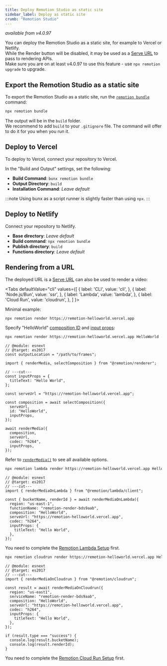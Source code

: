 ```yaml
---
title: Deploy Remotion Studio as static site
sidebar_label: Deploy as static site
crumb: "Remotion Studio"
---
```


_available from v4.0.97_


You can deploy the Remotion Studio as a static site, for example to Vercel or Netlify.  
While the Render button will be disabled, it may be used as a [Serve URL](/docs/terminology/serve-url) to pass to rendering APIs.  
Make sure you are on at least v4.0.97 to use this feature - use `npx remotion upgrade` to upgrade.

## Export the Remotion Studio as a static site

To export the Remotion Studio as a static site, run the [`remotion bundle`](/docs/cli/bundle) command:

```bash
npx remotion bundle
```

The output will be in the `build` folder.  
We recommend to add `build` to your `.gitignore` file. The command will offer to do it for you when you run it.

## Deploy to Vercel

To deploy to Vercel, connect your repository to Vercel.

In the "Build and Output" settings, set the following:

- **Build Command**: `bunx remotion bundle`
- **Output Directory**: `build`
- **Installation Command**: _Leave default_

:::note
Using bunx as a script runner is slightly faster than using `npx`.
:::

## Deploy to Netlify

Connect your repository to Netlify.

- **Base directory**: _Leave default_
- **Build command**: `npx remotion bundle`
- **Publish directory**: `build`
- **Functions directory**: _Leave default_

## Rendering from a URL

The deployed URL is a [Serve URL](/docs/terminology/serve-url) can also be used to render a video:

<Tabs
defaultValue="cli"
values={[
{ label: 'CLI', value: 'cli', },
{ label: 'Node.js/Bun', value: 'ssr', },
{ label: 'Lambda', value: 'lambda', },
{ label: 'Cloud Run', value: 'cloudrun', },
]
}>
<TabItem value="cli">

Minimal example:

```bash
npx remotion render https://remotion-helloworld.vercel.app
```

Specify "HelloWorld" [composition ID](/docs/terminology/composition#composition-id) and [input props](/docs/terminology/input-props):

```bash
npx remotion render https://remotion-helloworld.vercel.app HelloWorld --props '{"titleText":"Hello World"}'
```

  </TabItem>
<TabItem value="ssr">

```tsx twoslash title="render.mjs"
// @module: esnext
// @target: es2017
const outputLocation = "/path/to/frames";

import { renderMedia, selectComposition } from "@remotion/renderer";

// ---cut---
const inputProps = {
  titleText: "Hello World",
};

const serveUrl = "https://remotion-helloworld.vercel.app";

const composition = await selectComposition({
  serveUrl,
  id: "HelloWorld",
  inputProps,
});

await renderMedia({
  composition,
  serveUrl,
  codec: "h264",
  inputProps,
});
```

Refer to [`renderMedia()`](/docs/renderer/render-media) to see all available options.

  </TabItem>

  <TabItem value="lambda">

```bash title="CLI"
npx remotion lambda render https://remotion-helloworld.vercel.app HelloWorld --props '{"titleText":"Hello World"}'
```

```tsx twoslash title="Node.js/Bun"
// @module: esnext
// @target: es2017
// ---cut---
import { renderMediaOnLambda } from "@remotion/lambda/client";

const { bucketName, renderId } = await renderMediaOnLambda({
  region: "us-east-1",
  functionName: "remotion-render-bds9aab",
  composition: "HelloWorld",
  serveUrl: "https://remotion-helloworld.vercel.app",
  codec: "h264",
  inputProps: {
    titleText: "Hello World",
  },
});
```

You need to complete the [Remotion Lambda Setup](/docs/lambda/setup) first.

  </TabItem>

  <TabItem value="cloudrun">

```bash title="CLI"
npx remotion cloudrun render https://remotion-helloworld.vercel.app HelloWorld --props '{"titleText":"Hello World"}'
```

```tsx twoslash title="Node.js/Bun"
// @module: esnext
// @target: es2017
// ---cut---
import { renderMediaOnCloudrun } from "@remotion/cloudrun";

const result = await renderMediaOnCloudrun({
  region: "us-east1",
  serviceName: "remotion-render-bds9aab",
  composition: "HelloWorld",
  serveUrl: "https://remotion-helloworld.vercel.app",
  codec: "h264",
  inputProps: {
    titleText: "Hello World",
  },
});

if (result.type === "success") {
  console.log(result.bucketName);
  console.log(result.renderId);
}
```

You need to complete the [Remotion Cloud Run Setup](/docs/cloudrun-alpha) first.

  </TabItem>
</Tabs>
